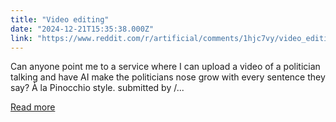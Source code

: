 ```yaml
---
title: "Video editing"
date: "2024-12-21T15:35:38.000Z"
link: "https://www.reddit.com/r/artificial/comments/1hjc7vy/video_editing/"
---
```


Can anyone point me to a service where I can upload a video of a politician talking and have AI make the politicians nose grow with every sentence they say? À la Pinocchio style.
    submitted by    /...

[Read more](https://www.reddit.com/r/artificial/comments/1hjc7vy/video_editing/)
